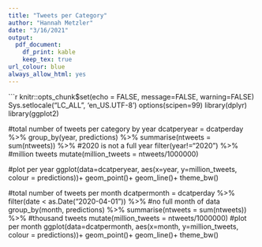 ```yaml
---
title: "Tweets per Category"
author: "Hannah Metzler"
date: "3/16/2021"
output: 
  pdf_document:
    df_print: kable
    keep_tex: true
url_colour: blue
always_allow_html: yes
---
```


```r
knitr::opts_chunk$set(echo = FALSE, message=FALSE, warning=FALSE)
Sys.setlocale("LC_ALL", 'en_US.UTF-8')
options(scipen=99)
library(dplyr)
library(ggplot2)

#total number of tweets per category by year
dcatperyear = dcatperday %>% 
  group_by(year, predictions) %>% 
  summarise(ntweets = sum(ntweets)) %>% 
  #2020 is not a full year 
  filter(year!="2020") %>% 
  #million tweets
  mutate(million_tweets = ntweets/1000000)

#plot per year
ggplot(data=dcatperyear, aes(x=year, y=million_tweets, colour = predictions))+
  geom_point()+ geom_line()+
  theme_bw()

#total number of tweets per month
dcatpermonth = dcatperday %>% 
  filter(date < as.Date("2020-04-01")) %>% #no full month of data
  group_by(month, predictions) %>% 
  summarise(ntweets = sum(ntweets)) %>% 
  #thousand tweets
  mutate(million_tweets = ntweets/1000000)
#plot per month
ggplot(data=dcatpermonth, aes(x=month, y=million_tweets, colour = predictions))+
  geom_point()+ geom_line()+
  theme_bw()

